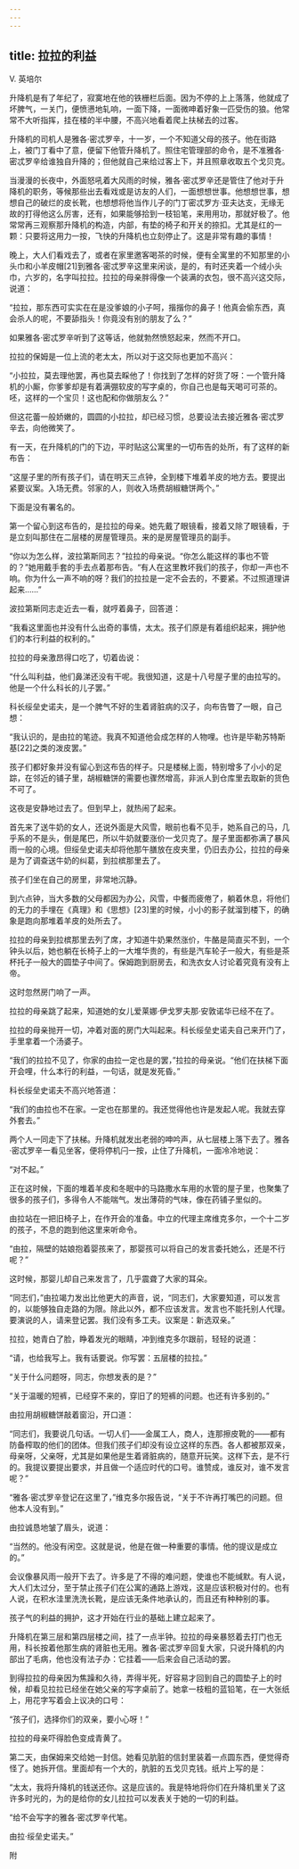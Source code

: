 ```yaml
---
---
---
```

title: 拉拉的利益
---



V. 英培尔

升降机是有了年纪了，寂寞地在他的铁栅栏后面。因为不停的上上落落，他就成了坏脾气，一关门，便愤懑地轧响，一面下降，一面微呻着好象一匹受伤的狼。他常常不大听指挥，挂在楼的半中腰，不高兴地看着爬上扶梯去的过客。

升降机的司机人是雅各·密忒罗辛，十一岁，一个不知道父母的孩子。他在街路上，被门丁看中了意，便留下他管升降机了。照住宅管理部的命令，是不准雅各·密忒罗辛给谁独自升降的；但他就自己来给过客上下，并且照章收取五个戈贝克。

当漫漫的长夜中，外面怒吼着大风雨的时候，雅各·密忒罗辛还是管住了他对于升降机的职务，等候那些出去看戏或是访友的人们，一面想想世事。他想想世事，想想自己的破烂的皮长靴，也想想将他当作儿子的门丁密忒罗方·亚夫达支，无缘无故的打得他这么厉害，还有，如果能够拾到一枝铅笔，来用用功，那就好极了。他常常再三观察那升降机的构造，内部，有垫的椅子和开关的捺扣。尤其是红的一颗：只要将这用力一按，飞快的升降机也立刻停止了。这是非常有趣的事情！

晚上，大人们看戏去了，或者在家里邀客喝茶的时候，便有全寓里的不知那里的小头巾和小羊皮帽[21]到雅各·密忒罗辛这里来闲谈，是的，有时还夹着一个绒小头巾，六岁的，名字叫拉拉。拉拉的母亲胖得像一个装满的衣包，很不高兴这交际，说道：

“拉拉，那东西可实实在在是没爹娘的小子呵，揩揩你的鼻子！他真会偷东西，真会杀人的呢，不要舔指头！你竟没有别的朋友了么？”

如果雅各·密忒罗辛听到了这等话，他就勃然愤怒起来，然而不开口。

拉拉的保姆是一位上流的老太太，所以对于这交际也更加不高兴：

“小拉拉，莫去理他罢，再也莫去睬他了！你找到了怎样的好货了呀：一个管升降机的小厮，你爹爹却是有着满弸软皮的写字桌的，你自己也是每天喝可可茶的。呸，这样的一个宝贝！这也配和你做朋友么？”

但这花蕾一般娇嫩的，圆圆的小拉拉，却已经习惯，总要设法去接近雅各·密忒罗辛去，向他微笑了。

有一天，在升降机的门的下边，平时贴这公寓里的一切布告的处所，有了这样的新布告：

“这屋子里的所有孩子们，请在明天三点钟，全到楼下堆着羊皮的地方去。要提出紧要议案。入场无费。邻家的人，则收入场费胡椒糖饼两个。”

下面是没有署名的。

第一个留心到这布告的，是拉拉的母亲。她先戴了眼镜看，接着又除了眼镜看，于是立刻叫那住在二层楼的房屋管理员。来的是房屋管理员的副手。

“你以为怎么样，波拉第斯同志？”拉拉的母亲说。“你怎么能这样的事也不管的？”她用戴手套的手去点着那布告。“有人在这里教坏我们的孩子，你却一声也不响。你为什么一声不响的呀？我们的拉拉是一定不会去的，不要紧。不过照道理讲起来……”

波拉第斯同志走近去一看，就哼着鼻子，回答道：

“我看这里面也并没有什么出奇的事情，太太。孩子们原是有着组织起来，拥护他们的本行利益的权利的。”

拉拉的母亲激昂得口吃了，切着齿说：

“什么叫利益，他们鼻涕还没有干呢。我很知道，这是十八号屋子里的由拉写的。他是一个什么科长的儿子罢。”

科长绥垒史诺夫，是一个脾气不好的生着肾脏病的汉子，向布告瞥了一眼，自己想：

“我认识的，是由拉的笔迹。我真不知道他会成怎样的人物哩。也许是毕勒苏特斯基[22]之类的泼皮罢。”

孩子们都好象并没有留心到这布告的样子。只是楼梯上面，特别增多了小小的足踪，在邻近的铺子里，胡椒糖饼的需要也骤然增高，非派人到仓库里去取新的货色不可了。

这夜是安静地过去了。但到早上，就热闹了起来。

首先来了送牛奶的女人，还说外面是大风雪，眼前也看不见手，她系自己的马，几乎系的不是头，倒是尾巴，所以牛奶就要涨价一戈贝克了。屋子里面都弥满了暴风雨一般的心境。但绥垒史诺夫却将他那午膳放在皮夹里，仍旧去办公，拉拉的母亲是为了调查送牛奶的纠葛，到拉槟那里去了。

孩子们坐在自己的房里，非常地沉静。

到六点钟，当大多数的父母都因为办公，风雪，中餐而疲倦了，躺着休息，将他们的无力的手埋在《真理》和《思想》[23]里的时候，小小的影子就溜到楼下，的确象是跑向那堆着羊皮的处所去了。

拉拉的母亲到拉槟那里去列了席，才知道牛奶果然涨价，牛酪是简直买不到，一个钟头以后，她也躺在长椅子上的一大堆华贵的，有些是汽车轮子一般大，有些是茶杯托子一般大的圆垫子中间了。保姆跑到厨房去，和洗衣女人讨论着究竟有没有上帝。

这时忽然房门响了一声。

拉拉的母亲跳了起来，知道她的女儿爱莱娜·伊戈罗夫那·安敦诺华已经不在了。

拉拉的母亲抛开一切，冲着对面的房门大叫起来。科长绥垒史诺夫自己来开门了，手里拿着一个汤婆子。

“我们的拉拉不见了，你家的由拉一定也是的罢，”拉拉的母亲说。“他们在扶梯下面开会哩，什么本行的利益，一句话，就是发死昏。”

科长绥垒史诺夫不高兴地答道：

“我们的由拉也不在家。一定也在那里的。我还觉得他也许是发起人呢。我就去穿外套去。”

两个人一同走下了扶梯。升降机就发出老弱的呻吟声，从七层楼上落下去了。雅各·密忒罗辛一看见坐客，便将停机闩一按，止住了升降机，一面冷冷地说：

“对不起。”

正在这时候，下面的堆着羊皮和冬眠中的马路撒水车用的水管的屋子里，也聚集了很多的孩子们，多得令人不能喘气。发出薄荷的气味，像在药铺子里似的。

由拉站在一把旧椅子上，在作开会的准备。中立的代理主席维克多尔，一个十二岁的孩子，不息的跑到他这里来听命令。

“由拉，隔壁的姑娘抱着婴孩来了，那婴孩可以将自己的发言委托她么，还是不行呢？”

这时候，那婴儿却自己来发言了，几乎震聋了大家的耳朵。

“同志们，”由拉竭力发出比他更大的声音，说，“同志们，大家要知道，可以发言的，以能够独自走路的为限。除此以外，都不应该发言。发言也不能托别人代理。要演说的人，请来登记罢。我们没有多工夫。议案是：新选双亲。”

拉拉，她青白了脸，睁着发光的眼睛，冲到维克多尔跟前，轻轻的说道：

“请，也给我写上。我有话要说。你写罢：五层楼的拉拉。”

“关于什么问题呀，同志，你想发表的是？”

“关于温暖的短裤，已经穿不来的，穿旧了的短裤的问题。也还有许多别的。”

由拉用胡椒糖饼敲着窗沿，开口道：

“同志们，我要说几句话。一切人们——金属工人，商人，连那擦皮靴的——都有防备榨取的他们的团体。但我们孩子们却没有设立这样的东西。各人都被那双亲，母亲呀，父亲呀，尤其是如果他是生着肾脏病的，随意开玩笑。这样下去，是不行的。我提议要提出要求，并且做一个适应时代的口号。谁赞成，谁反对，谁不发言呢？”

“雅各·密忒罗辛登记在这里了，”维克多尔报告说，“关于不许再打嘴巴的问题。但他本人没有到。”

由拉诚恳地皱了眉头，说道：

“当然的。他没有闲空。这就是说，他是在做一种重要的事情。他的提议是成立的。”

会议像暴风雨一般开下去了。许多是了不得的难问题，使谁也不能缄默。有人说，大人们太过分，至于禁止孩子们在公寓的通路上游戏，这是应该积极对付的。也有人说，在积水洼里洗洗长靴，是应该无条件地承认的，而且还有种种别的事。

孩子气的利益的拥护，这才开始在行业的基础上建立起来了。

升降机在第三层和第四层楼之间，挂了一点半钟。拉拉的母亲暴怒着去打门也无用，科长按着他那生病的肾脏也无用。雅各·密忒罗辛回复大家，只说升降机的内部出了毛病，他也没有法子办：它挂着——后来会自己活动的罢。

到得拉拉的母亲因为焦躁和久待，弄得半死，好容易才回到自己的圆垫子上的时候，却看见拉拉已经坐在她父亲的写字桌前了。她拿一枝粗的蓝铅笔，在一大张纸上，用花字写着会上议决的口号：

“孩子们，选择你们的双亲，要小心呀！”

拉拉的母亲吓得脸色变成青黄了。

第二天，由保姆来交给她一封信。她看见肮脏的信封里装着一点圆东西，便觉得奇怪了。她拆开信。里面却有一个大的，肮脏的五戈贝克钱。纸片上写的是：

“太太，我将升降机的钱送还你。这是应该的。我是特地将你们在升降机里关了这许多时光的，为的是给你的女儿拉拉可以发表关于她的一切的利益。

“给不会写字的雅各·密忒罗辛代笔。

由拉·绥垒史诺夫。”

附